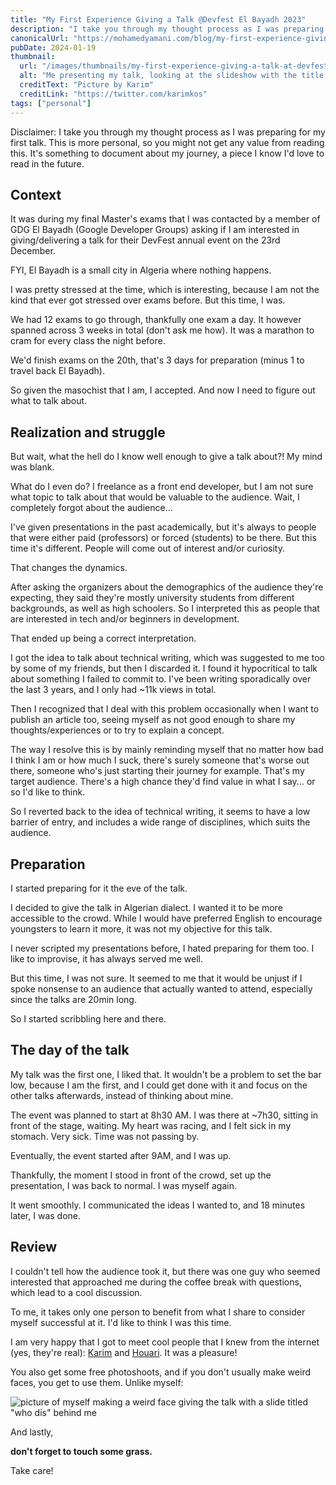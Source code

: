 ```yaml
---
title: "My First Experience Giving a Talk @Devfest El Bayadh 2023"
description: "I take you through my thought process as I was preparing for my first talk and sharing my experience. This is a personal piece, so you might not get any value from reading this."
canonicalUrl: "https://mohamedyamani.com/blog/my-first-experience-giving-a-talk-at-devfest-el-bayadh-2023/"
pubDate: 2024-01-19
thumbnail:
  url: "/images/thumbnails/my-first-experience-giving-a-talk-at-devfest-el-bayadh-2023.jpg"
  alt: "Me presenting my talk, looking at the slideshow with the title 'why should I write?' that has a quote from William Zinsser saying 'Describing how a process works is valuable for two reasons. It forces you to make sure you know how it works. Then it forces you to take the reader through the same sequence of ideas and deductions that made the process clear to you.'"
  creditText: "Picture by Karim"
  creditLink: "https://twitter.com/karimkos"
tags: ["personal"]
---
```


Disclaimer: I take you through my thought process as I was preparing for my first talk. This is more personal, so you might not get any value from reading this. It's something to document about my journey, a piece I know I'd love to read in the future.

## Context

It was during my final Master's exams that I was contacted by a member of GDG El Bayadh (Google Developer Groups) asking if I am interested in giving/delivering a talk for their DevFest annual event on the 23rd December.

FYI, El Bayadh is a small city in Algeria where nothing happens.

I was pretty stressed at the time, which is interesting, because I am not the kind that ever got stressed over exams before. But this time, I was.

We had 12 exams to go through, thankfully one exam a day. It however spanned across 3 weeks in total (don't ask me how). It was a marathon to cram for every class the night before.

We'd finish exams on the 20th, that's 3 days for preparation (minus 1 to travel back El Bayadh).

So given the masochist that I am, I accepted. And now I need to figure out what to talk about.

## Realization and struggle

But wait, what the hell do I know well enough to give a talk about?! My mind was blank.

What do I even do? I freelance as a front end developer, but I am not sure what topic to talk about that would be valuable to the audience. Wait, I completely forgot about the audience...

I've given presentations in the past academically, but it's always to people that were either paid (professors) or forced (students) to be there. But this time it's different. People will come out of interest and/or curiosity.

That changes the dynamics.

After asking the organizers about the demographics of the audience they're expecting, they said they're mostly university students from different backgrounds, as well as high schoolers. So I interpreted this as people that are interested in tech and/or beginners in development.

That ended up being a correct interpretation.

I got the idea to talk about technical writing, which was suggested to me too by some of my friends, but then I discarded it. I found it hypocritical to talk about something I failed to commit to. I've been writing sporadically over the last 3 years, and I only had ~11k views in total.

Then I recognized that I deal with this problem occasionally when I want to publish an article too, seeing myself as not good enough to share my thoughts/experiences or to try to explain a concept.

The way I resolve this is by mainly reminding myself that no matter how bad I think I am or how much I suck, there's surely someone that's worse out there, someone who's just starting their journey for example. That's my target audience. There's a high chance they'd find value in what I say... or so I'd like to think.

So I reverted back to the idea of technical writing, it seems to have a low barrier of entry, and includes a wide range of disciplines, which suits the audience.

## Preparation

I started preparing for it the eve of the talk.

I decided to give the talk in Algerian dialect. I wanted it to be more accessible to the crowd. While I would have preferred English to encourage youngsters to learn it more, it was not my objective for this talk.

I never scripted my presentations before, I hated preparing for them too. I like to improvise, it has always served me well.

But this time, I was not sure. It seemed to me that it would be unjust if I spoke nonsense to an audience that actually wanted to attend, especially since the talks are 20min long.

So I started scribbling here and there.

## The day of the talk

My talk was the first one, I liked that. It wouldn't be a problem to set the bar low, because I am the first, and I could get done with it and focus on the other talks afterwards, instead of thinking about mine.

The event was planned to start at 8h30 AM. I was there at ~7h30, sitting in front of the stage, waiting. My heart was racing, and I felt sick in my stomach. Very sick. Time was not passing by.

Eventually, the event started after 9AM, and I was up.

Thankfully, the moment I stood in front of the crowd, set up the presentation, I was back to normal. I was myself again.

It went smoothly. I communicated the ideas I wanted to, and 18 minutes later, I was done.

## Review

I couldn't tell how the audience took it, but there was one guy who seemed interested that approached me during the coffee break with questions, which lead to a cool discussion.

To me, it takes only one person to benefit from what I share to consider myself successful at it. I'd like to think I was this time.

I am very happy that I got to meet cool people that I knew from the internet (yes, they're real): [Karim](https://twitter.com/karimkos) and [Houari](https://twitter.com/HouariZegai). It was a pleasure!

You also get some free photoshoots, and if you don't usually make weird faces, you get to use them. Unlike myself:

![picture of myself making a weird face giving the talk with a slide titled "who dis" behind me](/images/me-giving-a-talk-devfest-2023.jpg)

And lastly,

**don't forget to touch some grass.**

Take care!
